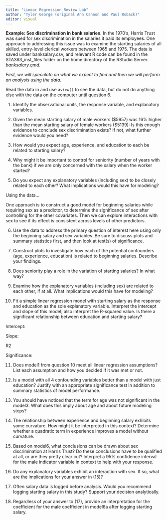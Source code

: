 ```yaml
---
title: "Linear Regression Review Lab"
author: "Tyler George (original Ann Cannon and Paul Roback)"
editor: visual
---
```


**Example: Sex discrimination in bank salaries.** In the 1970’s, Harris Trust was sued for sex discrimination in the salaries it paid its employees. One approach to addressing this issue was to examine the starting salaries of all skilled, entry-level clerical workers between 1965 and 1975. The data is saved under banksalary.csv, and relevant R code can be found in the STA363_inst_files folder on the home directory of the RStudio Server. *banksalary.qmd*.

*First, we will speculate on what we expect to find and then we will perform an analysis using the data.*

Read the data in and use a`view()` to see the data, but do not do anything else with the data on the computer until question 6.

1.  Identify the observational units, the response variable, and explanatory variables.

2.  Given the mean starting salary of male workers (\$5957) was 16% higher than the mean starting salary of female workers (\$5139): Is this enough evidence to conclude sex discrimination exists? If not, what further evidence would you need?

3.  How would you expect age, experience, and education to each be related to starting salary?

4.  Why might it be important to control for seniority (number of years with the bank) if we are only concerned with the salary when the worker started?

5.  Do you expect any explanatory variables (including sex) to be closely related to each other? What implications would this have for modeling?

Using the data…

One approach is to construct a good model for beginning salaries while requiring sex as a predictor, to determine the significance of sex after controlling for the other covariates. Then we can explore interactions with sex to see if its effect is consistent across levels of other predictors.

6.  Use the data to address the primary question of interest here using only the beginning salary and sex variables. Be sure to discuss plots and summary statistics first, and then look at test(s) of significance.

7.  Construct plots to investigate how each of the potential confounders (age, experience, education) is related to beginning salaries. Describe your findings.

8.  Does seniority play a role in the variation of starting salaries? In what way?

9.  Examine how the explanatory variables (including sex) are related to each other, if at all. What implications would this have for modeling?

10. Fit a simple linear regression model with starting salary as the response and education as the sole explanatory variable. Interpret the intercept and slope of this model; also interpret the R-squared value. Is there a significant relationship between education and starting salary?

Intercept:

Slope:

R2

Significance:

11. Does model1 from question 10 meet all linear regression assumptions? List each assumption and how you decided if it was met or not.

12. Is a model with all 4 confounding variables better than a model with just education? Justify with an appropriate significance test in addition to summary statistics of model performance.

13. You should have noticed that the term for age was not significant in the model3. What does this imply about age and about future modeling steps?

14. The relationship between experience and beginning salary exhibits some curvature. How might it be interpreted in this context? Determine whether a quadratic term in experience improves a model without curvature.

15. Based on model6, what conclusions can be drawn about sex discrimination at Harris Trust? Do these conclusions have to be qualified at all, or are they pretty clear cut? Interpret a 95% confidence interval for the male indicator variable in context to help with your response.

16. Do any explanatory variables exhibit an interaction with sex. If so, what are the implications for your answer in (15)?

17. Often salary data is logged before analysis. Would you recommend logging starting salary in this study? Support your decision analytically.

18. Regardless of your answer to (17), provide an interpretation for the coefficient for the male coefficient in model6a after logging starting salary.
